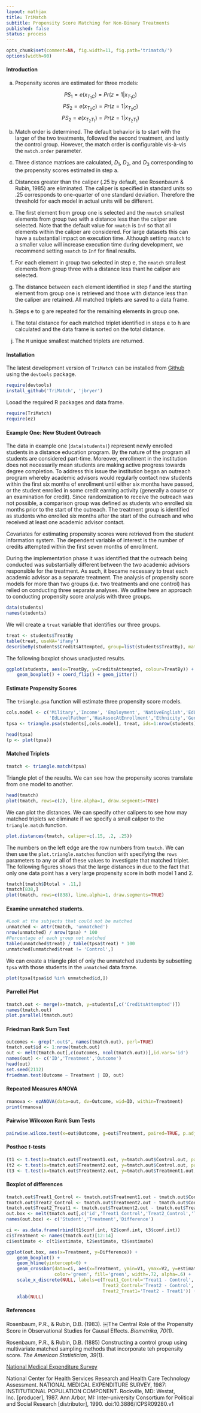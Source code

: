 ```yaml
---
layout: mathjax	
title: TriMatch
subtitle: Propensity Score Matching for Non-Binary Treatments
published: false
status: process
---
```

```r
opts_chunk$set(comment=NA, fig.width=11, fig.path='trimatch/')
options(width=90)
```

#### Introduction


a. Propensity scores are estimated for three models:

$${ PS }_{ 1 }=e({ x }_{ { T }_{ 1 }C })=Pr(z=1|{ x }_{ { T }_{ 1 }C })$$
$${ PS }_{ 2 }=e({ x }_{ { T }_{ 2 }C })=Pr(z=1|{ x }_{ { T }_{ 2 }C })$$
$${ PS }_{ 2 }=e({ x }_{ { T }_{ 2 }{ T }_{ 1 } })=Pr(z=1|{ x }_{ { T }_{ 2 }{ T }_{ 1 } })$$

b. Match order is determined. The default behavior is to start with the larger of the two treatments, followed the second treatment, and lastly the control group. However, the match order is configurable vis-à-vis the `match.order` parameter. 

c. Three distance matrices are calculated, ${D}_{1}$, ${D}_{2}$, and ${D}_{3}$ corresponding to the propensity scores estimated in step a.

d. Distances greater than the caliper (.25 by default, see Rosenbaum & Rubin, 1985) are eliminated. The caliper is specified in standard units so .25 corresponds to one-quarter of one standard deviation. Therefore the threshold for each model in actual units will be different.

e. The first element from group one is selected and the `nmatch` smallest elements from group two with a distance less than the caliper are selected. Note that the default value for `nmatch` is `Inf` so that all elements within the caliper are considered. For large datasets this can have a substantial impact on execution time. Although setting `nmatch` to a smaller value will increase execution time during development, we recommend setting `nmatch` to `Inf` for final results.

f. For each element in group two selected in step e, the `nmatch` smallest elements from group three with a distance less thant he caliper are selected.

g. The distance between each element identified in step f and the starting element from group one is retrieved and those with distance less than the caliper are retained. All matched triplets are saved to a data frame.

h. Steps e to g are repeated for the remaining elements in group one.

i. The total distance for each matched triplet identified in steps e to h are calculated and the data frame is sorted on the total distance.

j. The `M` unique smallest matched triplets are returned.


#### Installation

The latest development version of `TriMatch` can be installed from [Github](http://github.com/jbryer/TriMatch) using the `devtools` package.

```r
require(devtools)
install_github('TriMatch', 'jbryer')
```

Looad the required R packages and data frame.

```r
require(TriMatch)
require(ez)
```

#### Example One: New Student Outreach

The data in example one (`data(students)`) represent newly enrolled students in a distance education program. By the nature of the program all students are considered part-time. Moreover, enrollment in the institution does not necessarily mean students are making active progress towards degree completion. To address this issue the institution began an outreach program whereby academic advisors would regularly contact new students within the first six months of enrollment until either six months have passed, or the student enrolled in some credit earning activity (generally a course or an examination for credit). Since randomization to receive the outreach was not possible, a comparison group was defined as students who enrolled six months prior to the start of the outreach. The treatment group is identified as students who enrolled six months after the start of the outreach and who received at least one academic advisor contact. 

Covariates for estimating propensity scores were retrieved from the student information system. The dependent variable of interest is the number of credits attempted within the first seven months of enrollment.

During the implementation phase it was identified that the outreach being conducted was substantially different between the two academic advisors responsible for the treatment. As such, it became necessary to treat each academic advisor as a separate treatment. The analysis of propensity score models for more than two groups (i.e. two treatments and one control) has relied on conducting three separate analyses. We outline here an approach to conducting propensity score analysis with three groups. 

```r
data(students)
names(students)
```

We will create a `treat` variable that identifies our three groups.

```r
treat <- students$TreatBy
table(treat, useNA='ifany')
describeBy(students$CreditsAttempted, group=list(students$TreatBy), mat=TRUE, skew=FALSE)
```

The following boxplot shows unadjusted results.

```r
ggplot(students, aes(x=TreatBy, y=CreditsAttempted, colour=TreatBy)) + 
	geom_boxplot() + coord_flip() + geom_jitter()
```

#### Estimate Propensity Scores

The `triangle.psa` function will estimate three propensity score models.

```r
cols.model <- c('Military','Income', 'Employment', 'NativeEnglish','EdLevelMother',
				'EdLevelFather','HasAssocAtEnrollment','Ethnicity','Gender','Age')
tpsa <- triangle.psa(students[,cols.model], treat, ids=1:nrow(students))
```


```r
head(tpsa)
(p <- plot(tpsa))
```

#### Matched Triplets

```r
tmatch <- triangle.match(tpsa)
```

Triangle plot of the results. We can see how the propensity scores translate from one model to another.

```r
head(tmatch)
plot(tmatch, rows=c(2), line.alpha=1, draw.segments=TRUE)
```

We can plot the distances. We can specify other calipers to see how may matched triplets we eliminate if we specify a small caliper to the `triangle.match` function.

```r
plot.distances(tmatch, caliper=c(.15, .2, .25))
```

The numbers on the left edge are the row numbers from `tmatch`. We can then use the `plot.triangle.matches` function with specifying the `rows` parameters to any or all of these values to investigate that matched triplet. The following figures shows that the large distances in due to the fact that only one data point has a very large propensity score in both model 1 and 2.

```r
tmatch[tmatch$Dtotal > .11,]
tmatch[838,]
plot(tmatch, rows=c(838), line.alpha=1, draw.segments=TRUE)
```

#### Examine unmatched students.

```r
#Look at the subjects that could not be matched
unmatched <- attr(tmatch, 'unmatched')
nrow(unmatched) / nrow(tpsa) * 100
#Percentage of each group not matched
table(unmatched$treat) / table(tpsa$treat) * 100 
unmatched[unmatched$treat != 'Control',]
```

We can create a triangle plot of only the unmatched students by subsetting `tpsa` with those students in the `unmatched` data frame.

```r
plot(tpsa[tpsa$id %in% unmatched$id,])
```

#### Parrellel Plot

```r
tmatch.out <- merge(x=tmatch, y=students[,c('CreditsAttempted')])
names(tmatch.out)
plot.parallel(tmatch.out)
```

#### Friedman Rank Sum Test

```r
outcomes <- grep(".out$", names(tmatch.out), perl=TRUE)
tmatch.out$id <- 1:nrow(tmatch.out)
out <- melt(tmatch.out[,c(outcomes, ncol(tmatch.out))],id.vars='id')
names(out) <- c('ID','Treatment','Outcome')
head(out)
set.seed(2112)
friedman.test(Outcome ~ Treatment | ID, out)
```

#### Repeated Measures ANOVA

```r
rmanova <- ezANOVA(data=out, dv=Outcome, wid=ID, within=Treatment)
print(rmanova)
```

#### Pairwise Wilcoxon Rank Sum Tests

```r
pairwise.wilcox.test(x=out$Outcome, g=out$Treatment, paired=TRUE, p.adjust.method='bonferroni')
```

#### Posthoc *t*-tests

```r
(t1 <- t.test(x=tmatch.out$Treatment1.out, y=tmatch.out$Control.out, paired=TRUE))
(t2 <- t.test(x=tmatch.out$Treatment2.out, y=tmatch.out$Control.out, paired=TRUE))
(t3 <- t.test(x=tmatch.out$Treatment2.out, y=tmatch.out$Treatment1.out, paired=TRUE))
```

#### Boxplot of differences

```r
tmatch.out$Treat1_Control <- tmatch.out$Treatment1.out - tmatch.out$Control.out
tmatch.out$Treat2_Control <- tmatch.out$Treatment2.out - tmatch.out$Control.out
tmatch.out$Treat2_Treat1 <- tmatch.out$Treatment2.out - tmatch.out$Treatment1.out
out.box <- melt(tmatch.out[,c('id','Treat1_Control','Treat2_Control','Treat2_Treat1')], id.vars='id')
names(out.box) <- c('Student','Treatment','Difference')

ci <- as.data.frame(rbind(t1$conf.int, t2$conf.int, t3$conf.int))
ci$Treatment <- names(tmatch.out)[12:14]
ci$estimate <- c(t1$estimate, t2$estimate, t3$estimate)

ggplot(out.box, aes(x=Treatment, y=Difference)) + 
	geom_boxplot() + 
	geom_hline(yintercept=0) +
	geom_crossbar(data=ci, aes(x=Treatment, ymin=V1, ymax=V2, y=estimate), 
				  color='green', fill='green', width=.72, alpha=.6) +
	scale_x_discrete(NULL, labels=c(Treat1_Control='Treat1 - Control', 
									Treat2_Control='Treat2 - Control',
									Treat2_Treat1='Treat2 - Treat1')) +
	xlab(NULL)
```

#### References

Rosenbaum, P.R., & Rubin, D.B. (1983). ￼The Central Role of the Propensity Score in Observational Studies for Causal Effects. *Biometrika, 70*(1).

Rosenbaum, P.R., & Rubin, D.B. (1885) Constructing a control group using multivariate matched sampling methods that incorporate teh propensity score. *The American Statistician, 39*(1).

[National Medical Expenditure Survey](http://dx.doi.org/10.3886/ICPSR09280.v1)

National Center for Health Services Research and Health Care Technology Assessment. NATIONAL MEDICAL EXPENDITURE SURVEY, 1987: INSTITUTIONAL POPULATION COMPONENT. Rockville, MD: Westat, Inc. [producer], 1987. Ann Arbor, MI: Inter-university Consortium for Political and Social Research [distributor], 1990. doi:10.3886/ICPSR09280.v1

